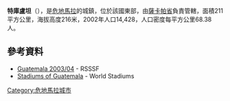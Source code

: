 {{Coord|14|58|59|N|89|34|0|W|display=title}}

'''特庫盧坦'''（{{lang-es|Teculután}}），是[[危地馬拉|危地馬拉]]的城鎮，位於該國東部，由[[薩卡帕省|薩卡帕省]]負責管轄，面積211平方公里，海拔高度216米，2002年人口14,428，人口密度每平方公里68.38人。

==參考資料==
*[http://www.rsssf.com/tablesg/guat04.html Guatemala 2003/04] {{Wayback|url=http://www.rsssf.com/tablesg/guat04.html |date=20190418102031 }} - RSSSF
*[https://web.archive.org/web/20110605131856/http://www.worldstadiums.com/middle_america/countries/guatemala.shtml Stadiums of Guatemala] - World Stadiums

{{Guatemala-geo-stub}}
[[Category:危地馬拉城市|Category:危地馬拉城市]]